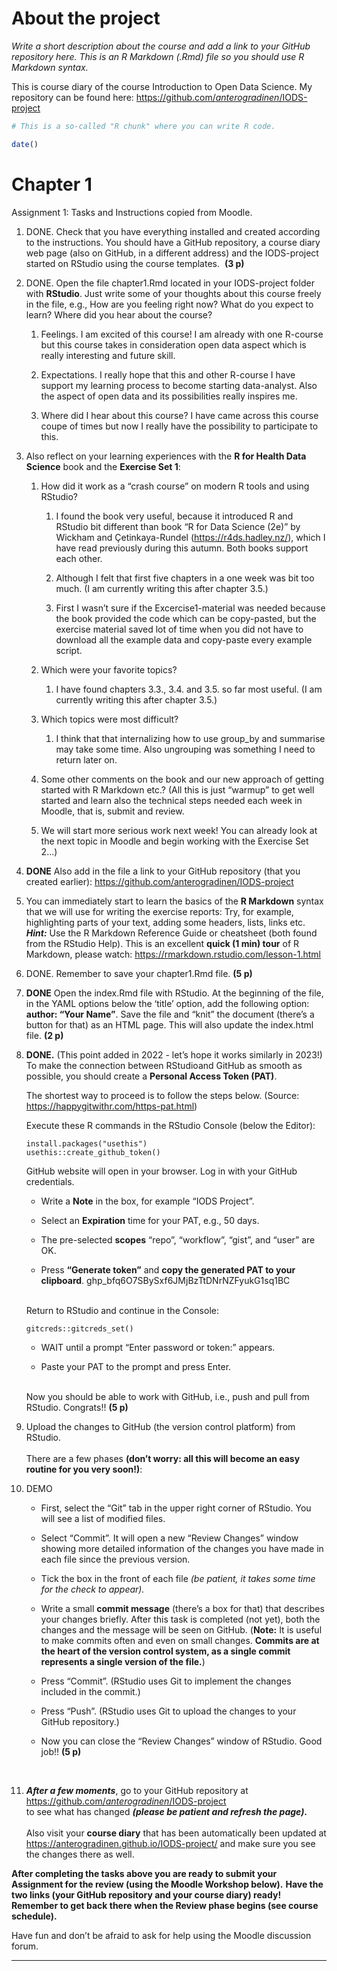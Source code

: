 # About the project

*Write a short description about the course and add a link to your GitHub repository here. This is an R Markdown (.Rmd) file so you should use R Markdown syntax.*

This is course diary of the course Introduction to Open Data Science. My repository can be found here: [https://github.com/*anterogradinen*/IODS-project](https://github.com/anterogradinen/IODS-project)

```r
# This is a so-called "R chunk" where you can write R code.

date()

```

# Chapter 1

Assignment 1: Tasks and Instructions copied from Moodle.

1.  DONE. Check that you have everything installed and created according to the instructions. You should have a GitHub repository, a course diary web page (also on GitHub, in a different address) and the IODS-project started on RStudio using the course templates.  **(3 p)\
    **

2.  DONE. Open the file chapter1.Rmd located in your IODS-project folder with **RStudio**. Just write some of your thoughts about this course freely in the file, e.g., How are you feeling right now? What do you expect to learn? Where did you hear about the course?

    1.  Feelings. I am excited of this course! I am already with one R-course but this course takes in consideration open data aspect which is really interesting and future skill.

    2.  Expectations. I really hope that this and other R-course I have support my learning process to become starting data-analyst. Also the aspect of open data and its possibilities really inspires me.

    3.  Where did I hear about this course? I have came across this course coupe of times but now I really have the possibility to participate to this.

3.  Also reflect on your learning experiences with the **R for Health Data Science** book and the **Exercise Set 1**:

    1.  How did it work as a "crash course" on modern R tools and using RStudio?

        1.  I found the book very useful, because it introduced R and RStudio bit different than book "R for Data Science (2e)" by Wickham and Çetinkaya-Rundel ([https://r4ds.hadley.nz/](https://r4ds.hadley.nz/data-transform#columns)), which I have read previously during this autumn. Both books support each other.

        2.  Although I felt that first five chapters in a one week was bit too much. (I am currently writing this after chapter 3.5.)

        3.  First I wasn't sure if the Excercise1-material was needed because the book provided the code which can be copy-pasted, but the exercise material saved lot of time when you did not have to download all the example data and copy-paste every example script.

    2.  Which were your favorite topics?

        1.  I have found chapters 3.3., 3.4. and 3.5. so far most useful. (I am currently writing this after chapter 3.5.)

    3.  Which topics were most difficult?

        1.  I think that that internalizing how to use group_by and summarise may take some time. Also ungrouping was something I need to return later on.

    4.  Some other comments on the book and our new approach of getting started with R Markdown etc.? (All this is just "warmup" to get well started and learn also the technical steps needed each week in Moodle, that is, submit and review.

    5.  We will start more serious work next week! You can already look at the next topic in Moodle and begin working with the Exercise Set 2\...)

4.  **DONE** Also add in the file a link to your GitHub repository (that you created earlier): <https://github.com/anterogradinen/IODS-project>

5.  You can immediately start to learn the basics of the **R Markdown** syntax that we will use for writing the exercise reports: Try, for example, highlighting parts of your text, adding some headers, lists, links etc. ***Hint:*** Use the R Markdown Reference Guide or cheatsheet (both found from the RStudio Help). This is an excellent **quick (1 min) tour** of R Markdown, please watch: <https://rmarkdown.rstudio.com/lesson-1.html>

6.  DONE. Remember to save your chapter1.Rmd file. **(5 p)**

7.  **DONE** Open the index.Rmd file with RStudio. At the beginning of the file, in the YAML options below the 'title' option, add the following option: **author: "Your Name"**. Save the file and "knit" the document (there's a button for that) as an HTML page. This will also update the index.html file. **(2 p)**

8.  **DONE.** (This point added in 2022 - let's hope it works similarly in 2023!)\
    To make the connection between RStudioand GitHub as smooth as possible, you should create a **Personal Access Token (PAT)**.\

    The shortest way to proceed is to follow the steps below. (Source: <https://happygitwithr.com/https-pat.html>)

    Execute these R commands in the RStudio Console (below the Editor):\

        install.packages("usethis")
        usethis::create_github_token()

    GitHub website will open in your browser. Log in with your GitHub credentials.\

    -   Write a **Note** in the box, for example "IODS Project".

    -   Select an **Expiration** time for your PAT, e.g., 50 days.

    -   The pre-selected **scopes** "repo", "workflow", "gist", and "user" are OK.

    -   Press **"Generate token"** and **copy the generated PAT to your clipboard**. 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

    \
    Return to RStudio and continue in the Console:\

        gitcreds::gitcreds_set()

    -   WAIT until a prompt "Enter password or token:" appears.

    -   Paste your PAT to the prompt and press Enter.\
        \

    Now you should be able to work with GitHub, i.e., push and pull from RStudio. Congrats!! **(5 p)**

9.  Upload the changes to GitHub (the version control platform) from RStudio.\
    \
    There are a few phases **(don't worry: all this will become an easy routine for you very soon!)**:\

10. DEMO

    -   First, select the "Git" tab in the upper right corner of RStudio. You will see a list of modified files.

    -   Select "Commit". It will open a new "Review Changes" window showing more detailed information of the changes you have made in each file since the previous version.

    -   Tick the box in the front of each file *(be patient, it takes some time for the check to appear).*

    -   Write a small **commit message** (there's a box for that) that describes your changes briefly. After this task is completed (not yet), both the changes and the message will be seen on GitHub. (**Note:** It is useful to make commits often and even on small changes. **Commits are at the heart of the version control system, as a single commit represents a single version of the file.**)

    -   Press "Commit". (RStudio uses Git to implement the changes included in the commit.)

    -   Press "Push". (RStudio uses Git to upload the changes to your GitHub repository.)

    -   Now you can close the "Review Changes" window of RStudio. Good job!! **(5 p)**\

    \

11. ***After a few moments***, go to your GitHub repository at\
    [https://github.com/*anterogradinen*/IODS-project](https://github.com/anterogradinen/IODS-project)\
    to see what has changed ***(please be patient and refresh the page)*****.**\
    \
    Also visit your **course diary** that has been automatically been updated at\
    <https://anterogradinen.github.io/IODS-project/> and make sure you see the changes there as well.

**After completing the tasks above you are ready to submit your Assignment for the review (using the Moodle Workshop below).** **Have the two links (your GitHub repository and your course diary) ready! Remember to get back there when the Review phase begins (see course schedule).**\

Have fun and don't be afraid to ask for help using the Moodle discussion forum.

------------------------------------------------------------------------
